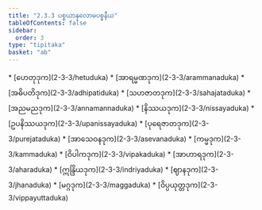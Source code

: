 ```yaml
---
title: "2.3.3 ပစ္စယာနုလောမပစ္စနီယ"
tableOfContents: false
sidebar:
  order: 3
type: "tipitaka"
basket: "ab"
---
```



<DynamicBreadcrumb />



<TableOfContents>
* [ဟေတုဒုက](2-3-3/hetuduka)
* [အာရမ္မဏဒုက](2-3-3/arammanaduka)
* [အဓိပတိဒုက](2-3-3/adhipatiduka)
* [သဟဇာတဒုက](2-3-3/sahajataduka)
* [အညမညဒုက](2-3-3/annamannaduka)
* [နိဿယဒုက](2-3-3/nissayaduka)
* [ဥပနိဿယဒုက](2-3-3/upanissayaduka)
* [ပုရေဇာတဒုက](2-3-3/purejataduka)
* [အာသေဝနဒုက](2-3-3/asevanaduka)
* [ကမ္မဒုက](2-3-3/kammaduka)
* [ဝိပါကဒုက](2-3-3/vipakaduka)
* [အာဟာရဒုက](2-3-3/aharaduka)
* [ဣန္ဒြိယဒုက](2-3-3/indriyaduka)
* [ဈာနဒုက](2-3-3/jhanaduka)
* [မဂ္ဂဒုက](2-3-3/maggaduka)
* [ဝိပ္ပယုတ္တဒုက](2-3-3/vippayuttaduka)
</TableOfContents>